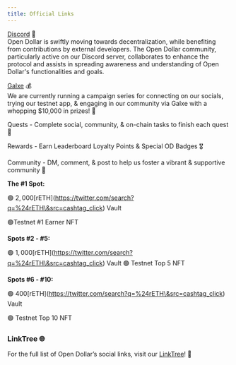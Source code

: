 ```yaml
---
title: Official Links
---
```


[Discord](https://discord.com/invite/UbTUfuGBrS) 💬\
Open Dollar is swiftly moving towards decentralization, while benefiting from contributions by external developers. The Open Dollar community, particularly active on our Discord server, collaborates to enhance the protocol and assists in spreading awareness and understanding of Open Dollar's functionalities and goals.

[Galxe](https://galxe.com/opendollar) 💰\
We are currently running a campaign series for connecting on our socials, trying our testnet app, & engaging in our community via Galxe with a whopping $10,000 in prizes! 🏅

Quests - Complete social, community, & on-chain tasks to finish each quest 📝

Rewards - Earn Leaderboard Loyalty Points & Special OD Badges 🎖️

Community - DM, comment, & post to help us foster a vibrant & supportive community 👥

**The #1 Spot:**

🟢 $2,000 [$rETH](https://twitter.com/search?q=%24rETH\&src=cashtag_click) Vault

🟢Testnet #1 Earner NFT

**Spots #2 - #5:**

🟢 $1,000 [$rETH](https://twitter.com/search?q=%24rETH\&src=cashtag_click) Vault
🟢 Testnet Top 5 NFT

**Spots #6 - #10:**

🟢 $400 [$rETH](https://twitter.com/search?q=%24rETH\&src=cashtag_click) Vault

🟢 Testnet Top 10 NFT

### LinkTree 🌐

For the full list of Open Dollar’s social links, visit our [LinkTree](https://linktr.ee/opendollar)! 🔗
